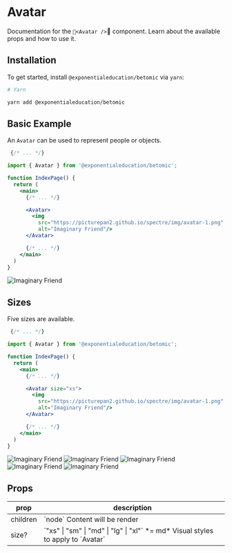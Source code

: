 
# Avatar

Documentation for the `<Avatar />` component. Learn about the available props and how to use it.

## Installation

To get started, install `@exponentialeducation/betomic` via `yarn`:

```bash
# Yarn

yarn add @exponentialeducation/betomic
```

## Basic Example

An `Avatar` can be used to represent people or objects.

```jsx highlight=3,10-14
 {/* ... */}

import { Avatar } from '@exponentialeducation/betomic';

function IndexPage() {
  return (
    <main>
      {/* ... */}

      <Avatar>
        <img
          src="https://picturepan2.github.io/spectre/img/avatar-1.png"
          alt="Imaginary Friend"/>
      </Avatar>

      {/* ... */}
    </main>
  )
}
```
<div className="mt-5 flex justify-center">
  <Avatar>
    <img
      src="https://picturepan2.github.io/spectre/img/avatar-1.png"
      alt="Imaginary Friend"/>
  </Avatar>
</div>

## Sizes

Five sizes are available.

```jsx highlight=3,10
 {/* ... */}

import { Avatar } from '@exponentialeducation/betomic';

function IndexPage() {
  return (
    <main>
      {/* ... */}

      <Avatar size="xs">
        <img
          src="https://picturepan2.github.io/spectre/img/avatar-1.png"
          alt="Imaginary Friend"/>
      </Avatar>

      {/* ... */}
    </main>
  )
}
```

<div className="mt-5 flex justify-center">
  <Avatar size="xs">
    <img
      src="https://picturepan2.github.io/spectre/img/avatar-1.png"
      alt="Imaginary Friend"/>
  </Avatar>
  <Avatar size="sm">
    <img
      src="https://picturepan2.github.io/spectre/img/avatar-2.png"
      alt="Imaginary Friend"/>
  </Avatar>
  <Avatar size="md">
    <img
      src="https://picturepan2.github.io/spectre/img/avatar-3.png"
      alt="Imaginary Friend"/>
  </Avatar>
  <Avatar size="lg">
    <img
      src="https://picturepan2.github.io/spectre/img/avatar-4.png"
      alt="Imaginary Friend"/>
  </Avatar>
  <Avatar size="xl">
    <img
      src="https://picturepan2.github.io/spectre/img/avatar-5.png"
      alt="Imaginary Friend"/>
  </Avatar>
</div>

## Props

<table className="min-w-full divide-y divide-gray-200">
  <thead>
    <tr>
      <th scope="col" className="border-l-0 border-r-0 px-6 py-3 text-left text-xs font-medium text-gray-500 uppercase tracking-wider">
        prop
      </th>
      <th scope="col" className="border-l-0 border-r-0 px-6 py-3 text-left text-xs font-medium text-gray-500 uppercase tracking-wider">
        description
      </th>
    </tr>
  </thead>
  <tbody className="divide-y divide-gray-200">
    <tr>
      <td className="border-l-0 border-r-0 px-6 py-4 text-sm font-medium text-gray-500">
        children
      </td>
      <td className="border-l-0 border-r-0 px-6 py-4 text-sm font-medium text-gray-500">
        `node` <span className="block">Content will be render</span>
      </td>
    </tr>
    <tr>
      <td className="border-l-0 border-r-0 px-6 py-4 text-sm font-medium text-gray-500">
        size?
      </td>
      <td className="border-l-0 border-r-0 px-6 py-4 text-sm font-medium text-gray-500">
        `"xs" | "sm" | "md" | "lg" | "xl"` *= md* <span className="block">Visual styles to apply to `Avatar`</span>
      </td>
    </tr>
  </tbody>
</table>